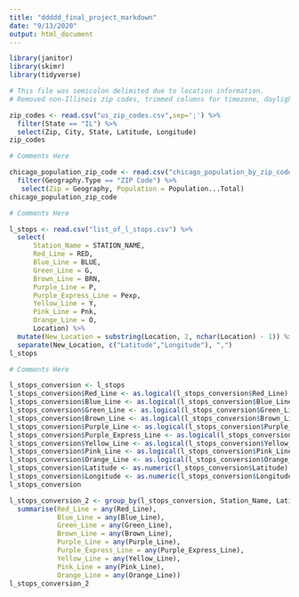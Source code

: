 ```yaml
---
title: "ddddd_final_project_markdown"
date: "9/13/2020"
output: html_document
---
```

```r
library(janitor)
library(skimr)
library(tidyverse)
```

```r
# This file was semicolon delimited due to location information.
# Removed non-Illinois zip codes, trimmed columns for timezone, daylight savings, a geolocation.

zip_codes <- read.csv("us_zip_codes.csv",sep=';') %>%
  filter(State == "IL") %>% 
  select(Zip, City, State, Latitude, Longitude)
zip_codes
```

```r
# Comments Here

chicago_population_zip_code <- read.csv("chicago_population_by_zip_code.csv") %>%
  filter(Geography.Type == "ZIP Code") %>% 
   select(Zip = Geography, Population = Population...Total)
chicago_population_zip_code
```


```r
# Comments Here

l_stops <- read.csv("list_of_l_stops.csv") %>%
  select(
      Station_Name = STATION_NAME,
      Red_Line = RED,
      Blue_Line = BLUE,
      Green_Line = G,
      Brown_Line = BRN,
      Purple_Line = P,
      Purple_Express_Line = Pexp,
      Yellow_Line = Y,
      Pink_Line = Pnk,
      Orange_Line = O,
      Location) %>%
  mutate(New_Location = substring(Location, 2, nchar(Location) - 1)) %>%
  separate(New_Location, c("Latitude","Longitude"), ",")
l_stops
```

```r
# Comments Here

l_stops_conversion <- l_stops
l_stops_conversion$Red_Line <- as.logical(l_stops_conversion$Red_Line)
l_stops_conversion$Blue_Line <- as.logical(l_stops_conversion$Blue_Line)
l_stops_conversion$Green_Line <- as.logical(l_stops_conversion$Green_Line)
l_stops_conversion$Brown_Line <- as.logical(l_stops_conversion$Brown_Line)
l_stops_conversion$Purple_Line <- as.logical(l_stops_conversion$Purple_Line)
l_stops_conversion$Purple_Express_Line <- as.logical(l_stops_conversion$Purple_Express_Line)
l_stops_conversion$Yellow_Line <- as.logical(l_stops_conversion$Yellow_Line)
l_stops_conversion$Pink_Line <- as.logical(l_stops_conversion$Pink_Line)
l_stops_conversion$Orange_Line <- as.logical(l_stops_conversion$Orange_Line)
l_stops_conversion$Latitude <- as.numeric(l_stops_conversion$Latitude)
l_stops_conversion$Longitude <- as.numeric(l_stops_conversion$Longitude)
l_stops_conversion
```

```r
l_stops_conversion_2 <- group_by(l_stops_conversion, Station_Name, Latitude, Longitude) %>% 
  summarise(Red_Line = any(Red_Line),
            Blue_Line = any(Blue_Line),
            Green_Line = any(Green_Line),
            Brown_Line = any(Brown_Line),
            Purple_Line = any(Purple_Line),
            Purple_Express_Line = any(Purple_Express_Line),
            Yellow_Line = any(Yellow_Line),
            Pink_Line = any(Pink_Line),
            Orange_Line = any(Orange_Line))
l_stops_conversion_2
```

